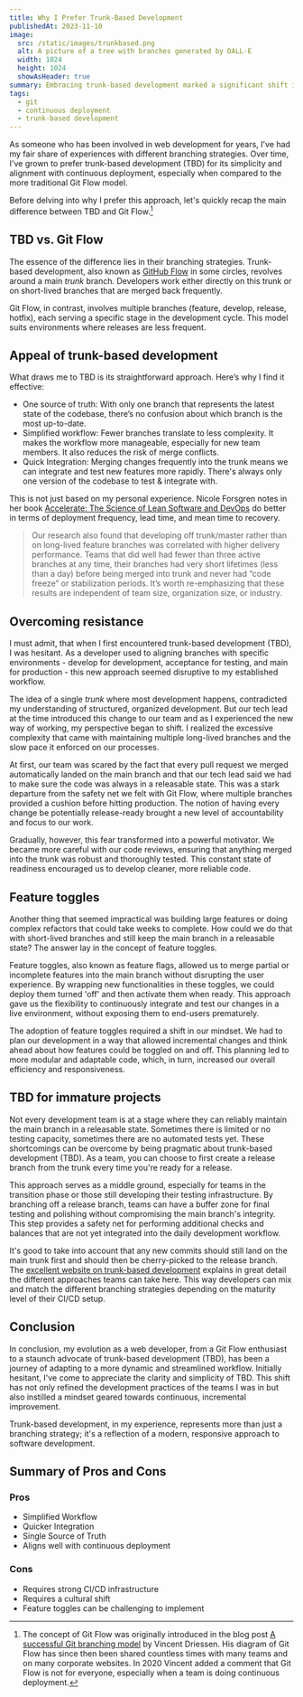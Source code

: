 ```yaml
---
title: Why I Prefer Trunk-Based Development
publishedAt: 2023-11-10
image:
  src: /static/images/trunkbased.png
  alt: A picture of a tree with branches generated by DALL-E
  width: 1024
  height: 1024
  showAsHeader: true
summary: Embracing trunk-based development marked a significant shift in my web development workflow, moving away from the structured Git Flow to a more continuous approach.
tags:
  - git
  - continuous deployment
  - trunk-based development
---
```


As someone who has been involved in web development for years, I've had my fair share of experiences with different branching strategies.
Over time, I've grown to prefer trunk-based development (TBD) for its simplicity and alignment with continuous deployment, especially when compared to the more traditional Git Flow model.

Before delving into why I prefer this approach, let's quickly recap the main difference between TBD and Git Flow.[^1]

## TBD vs. Git Flow

The essence of the difference lies in their branching strategies. Trunk-based development, also known as [GitHub Flow](https://docs.github.com/en/get-started/quickstart/github-flow) in some circles, revolves around a main _trunk_ branch. Developers work either directly on this trunk or on short-lived branches that are merged back frequently.

Git Flow, in contrast, involves multiple branches (feature, develop, release, hotfix), each serving a specific stage in the development cycle. This model suits environments where releases are less frequent.

## Appeal of trunk-based development

What draws me to TBD is its straightforward approach. Here’s why I find it effective:

- One source of truth: With only one branch that represents the latest state of the codebase, there’s no confusion about which branch is the most up-to-date.
- Simplified workflow: Fewer branches translate to less complexity. It makes the workflow more manageable, especially for new team members. It also reduces the risk of merge conflicts.
- Quick Integration: Merging changes frequently into the trunk means we can integrate and test new features more rapidly. There's always only one version of the codebase to test & integrate with.

This is not just based on my personal experience. Nicole Forsgren notes in her book [Accelerate: The Science of Lean Software and DevOps](accelerate-reading-notes) do better in terms of deployment frequency, lead time, and mean time to recovery.

> Our research also found that developing off trunk/master rather than on long-lived feature branches was correlated with higher delivery performance. Teams that did well had fewer than three active branches at any time, their branches had very short lifetimes (less than a day) before being merged into trunk and never had “code freeze” or stabilization periods. It’s worth re-emphasizing that these results are independent of team size, organization size, or industry.

## Overcoming resistance

I must admit, that when I first encountered trunk-based development (TBD), I was hesitant. As a developer used to aligning branches with specific environments - develop for development, acceptance for testing, and main for production - this new approach seemed disruptive to my established workflow.

The idea of a single _trunk_ where most development happens, contradicted my understanding of structured, organized development. But our tech lead at the time introduced this change to our team and as I experienced the new way of working, my perspective began to shift. I realized the excessive complexity that came with maintaining multiple long-lived branches and the slow pace it enforced on our processes.

At first, our team was scared by the fact that every pull request we merged automatically landed on the main branch and that our tech lead said we had to make sure the code was always in a releasable state. This was a stark departure from the safety net we felt with Git Flow, where multiple branches provided a cushion before hitting production. The notion of having every change be potentially release-ready brought a new level of accountability and focus to our work.

Gradually, however, this fear transformed into a powerful motivator. We became more careful with our code reviews, ensuring that anything merged into the trunk was robust and thoroughly tested. This constant state of readiness encouraged us to develop cleaner, more reliable code.

## Feature toggles

Another thing that seemed impractical was building large features or doing complex refactors that could take weeks to complete. How could we do that with short-lived branches and still keep the main branch in a releasable state? The answer lay in the concept of feature toggles.

Feature toggles, also known as feature flags, allowed us to merge partial or incomplete features into the main branch without disrupting the user experience. By wrapping new functionalities in these toggles, we could deploy them turned 'off' and then activate them when ready. This approach gave us the flexibility to continuously integrate and test our changes in a live environment, without exposing them to end-users prematurely.

The adoption of feature toggles required a shift in our mindset. We had to plan our development in a way that allowed incremental changes and think ahead about how features could be toggled on and off. This planning led to more modular and adaptable code, which, in turn, increased our overall efficiency and responsiveness.

## TBD for immature projects

Not every development team is at a stage where they can reliably maintain the main branch in a releasable state. Sometimes there is limited or no testing capacity, sometimes there are no automated tests yet. These shortcomings can be overcome by being pragmatic about trunk-based development (TBD). As a team, you can choose to first create a release branch from the trunk every time you're ready for a release.

This approach serves as a middle ground, especially for teams in the transition phase or those still developing their testing infrastructure. By branching off a release branch, teams can have a buffer zone for final testing and polishing without compromising the main branch's integrity. This step provides a safety net for performing additional checks and balances that are not yet integrated into the daily development workflow.

It's good to take into account that any new commits should still land on the main trunk first and should then be cherry-picked to the release branch. The [excellent website on trunk-based development](https://trunkbaseddevelopment.com/) explains in great detail the different approaches teams can take here. This way developers can mix and match the different branching strategies depending on the maturity level of their CI/CD setup.

## Conclusion

In conclusion, my evolution as a web developer, from a Git Flow enthusiast to a staunch advocate of trunk-based development (TBD), has been a journey of adapting to a more dynamic and streamlined workflow. Initially hesitant, I've come to appreciate the clarity and simplicity of TBD. This shift has not only refined the development practices of the teams I was in but also instilled a mindset geared towards continuous, incremental improvement.

Trunk-based development, in my experience, represents more than just a branching strategy; it's a reflection of a modern, responsive approach to software development.

## Summary of Pros and Cons

### Pros

- Simplified Workflow
- Quicker Integration
- Single Source of Truth
- Aligns well with continuous deployment

### Cons

- Requires strong CI/CD infrastructure
- Requires a cultural shift
- Feature toggles can be challenging to implement

[^1]: The concept of Git Flow was originally introduced in the blog post [A successful Git branching model](https://nvie.com/posts/a-successful-git-branching-model/) by Vincent Driessen. His diagram of Git Flow has since then been shared countless times with many teams and on many corporate websites. In 2020 Vincent added a comment that Git Flow is not for everyone, especially when a team is doing continuous deployment.
